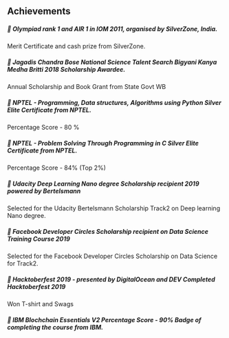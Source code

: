 ## Achievements



##### 🎯  Olympiad rank 1 and AIR 1 in IOM 2011, organised by SilverZone, India. 
                   
Merit Certificate and cash prize from SilverZone. 

##### 🎯 Jagadis Chandra Bose National Science Talent Search Bigyani Kanya Medha Britti 2018 Scholarship Awardee. 

Annual Scholarship and Book Grant from State Govt WB 

##### 🎯 NPTEL - Programming, Data structures, Algorithms using Python Silver Elite Certificate from NPTEL. 

Percentage Score - 80 % 

##### 🎯 NPTEL - Problem Solving Through Programming in C Silver Elite Certificate from NPTEL. 

Percentage Score - 84% (Top 2%) 

##### 🎯 Udacity Deep Learning Nano degree Scholarship recipient 2019 powered by Bertelsmann

Selected for the Udacity Bertelsmann Scholarship Track2 on Deep learning Nano degree. 

##### 🎯 Facebook Developer Circles Scholarship recipient on Data Science Training Course 2019 

Selected for the Facebook Developer Circles Scholarship on Data Science for Track2. 

##### 🎯 Hacktoberfest 2019 - presented by DigitalOcean and DEV Completed Hacktoberfest 2019 
Won T-shirt and Swags

##### 🎯 IBM Blochchain Essentials V2 Percentage Score - 90% Badge of completing the course from IBM.

